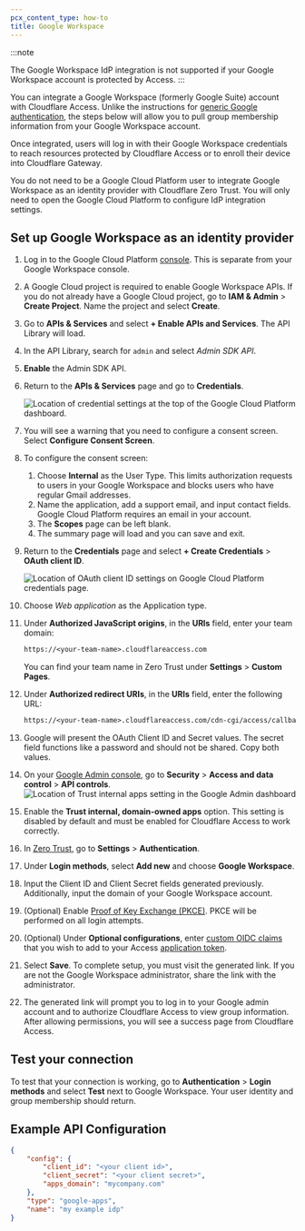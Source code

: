 ```yaml
---
pcx_content_type: how-to
title: Google Workspace
---
```


:::note

The Google Workspace IdP integration is not supported if your Google Workspace account is protected by Access.
:::

You can integrate a Google Workspace (formerly Google Suite) account with Cloudflare Access. Unlike the instructions for [generic Google authentication](/cloudflare-one/identity/idp-integration/google/), the steps below will allow you to pull group membership information from your Google Workspace account.

Once integrated, users will log in with their Google Workspace credentials to reach resources protected by Cloudflare Access or to enroll their device into Cloudflare Gateway.

You do not need to be a Google Cloud Platform user to integrate Google Workspace as an identity provider with Cloudflare Zero Trust. You will only need to open the Google Cloud Platform to configure IdP integration settings.

## Set up Google Workspace as an identity provider

1. Log in to the Google Cloud Platform [console](https://console.cloud.google.com/). This is separate from your Google Workspace console.

2. A Google Cloud project is required to enable Google Workspace APIs. If you do not already have a Google Cloud project, go to **IAM & Admin** > **Create Project**. Name the project and select **Create**.

3. Go to **APIs & Services** and select **+ Enable APIs and Services**. The API Library will load.

4. In the API Library, search for `admin` and select _Admin SDK API_.

5. **Enable** the Admin SDK API.

6. Return to the **APIs & Services** page and go to **Credentials**.

   ![Location of credential settings at the top of the Google Cloud Platform dashboard.](~/assets/images/cloudflare-one/identity/google/click-configure-consent.png)

7. You will see a warning that you need to configure a consent screen. Select **Configure Consent Screen**.

8. To configure the consent screen:

   1. Choose **Internal** as the User Type. This limits authorization requests to users in your Google Workspace and blocks users who have regular Gmail addresses.
   2. Name the application, add a support email, and input contact fields. Google Cloud Platform requires an email in your account.
   3. The **Scopes** page can be left blank.
   4. The summary page will load and you can save and exit.

9. Return to the **Credentials** page and select **+ Create Credentials** > **OAuth client ID**.

   ![Location of OAuth client ID settings on Google Cloud Platform credentials page.](~/assets/images/cloudflare-one/identity/google/create-oauth.png)

10. Choose _Web application_ as the Application type.

11. Under **Authorized JavaScript origins**, in the **URIs** field, enter your team domain:

    ```txt
    https://<your-team-name>.cloudflareaccess.com
    ```

    You can find your team name in Zero Trust under **Settings** > **Custom Pages**.

12. Under **Authorized redirect URIs**, in the **URIs** field, enter the following URL:

    ```txt
    https://<your-team-name>.cloudflareaccess.com/cdn-cgi/access/callback
    ```

13. Google will present the OAuth Client ID and Secret values. The secret field functions like a password and should not be shared. Copy both values.

14. On your [Google Admin console](https://admin.google.com), go to **Security** > **Access and data control** > **API controls**.
    ![Location of Trust internal apps setting in the Google Admin dashboard](~/assets/images/cloudflare-one/identity/gsuite/trust-internal-apps.png)

15. Enable the **Trust internal, domain-owned apps** option. This setting is disabled by default and must be enabled for Cloudflare Access to work correctly.

16. In [Zero Trust](https://one.dash.cloudflare.com/), go to **Settings** > **Authentication**.

17. Under **Login methods**, select **Add new** and choose **Google Workspace**.

18. Input the Client ID and Client Secret fields generated previously. Additionally, input the domain of your Google Workspace account.

19. (Optional) Enable [Proof of Key Exchange (PKCE)](https://www.oauth.com/oauth2-servers/pkce/). PKCE will be performed on all login attempts.

20. (Optional) Under **Optional configurations**, enter [custom OIDC claims](/cloudflare-one/identity/idp-integration/generic-oidc/#oidc-claims) that you wish to add to your Access [application token](/cloudflare-one/identity/authorization-cookie/application-token/).

21. Select **Save**. To complete setup, you must visit the generated link. If you are not the Google Workspace administrator, share the link with the administrator.

22. The generated link will prompt you to log in to your Google admin account and to authorize Cloudflare Access to view group information. After allowing permissions, you will see a success page from Cloudflare Access.

## Test your connection

To test that your connection is working, go to **Authentication** > **Login methods** and select **Test** next to Google Workspace. Your user identity and group membership should return.

## Example API Configuration

```json
{
	"config": {
		"client_id": "<your client id>",
		"client_secret": "<your client secret>",
		"apps_domain": "mycompany.com"
	},
	"type": "google-apps",
	"name": "my example idp"
}
```
